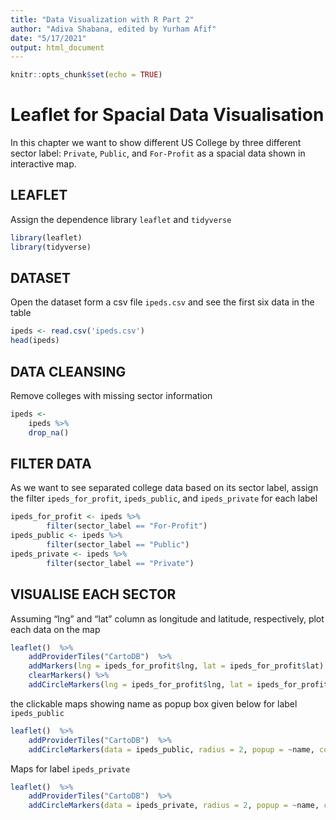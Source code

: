 ```yaml
---
title: "Data Visualization with R Part 2"
author: "Adiva Shabana, edited by Yurham Afif"
date: "5/17/2021"
output: html_document
---
```


```r
knitr::opts_chunk$set(echo = TRUE)
```

# Leaflet for Spacial Data Visualisation

In this chapter we want to show different US College by three different sector label: `Private`, `Public`, and `For-Profit` as a spacial data shown in interactive map.

## LEAFLET

Assign the dependence library `leaflet` and `tidyverse`

```r
library(leaflet)
library(tidyverse)
```

## DATASET

Open the dataset form a csv file `ipeds.csv` and see the first six data in the table

```r
ipeds <- read.csv('ipeds.csv')
head(ipeds)
```

## DATA CLEANSING

Remove colleges with missing sector information

```r
ipeds <- 
    ipeds %>% 
    drop_na()
```

## FILTER DATA

As we want to see separated college data based on its sector label, assign the filter `ipeds_for_profit`, `ipeds_public`, and `ipeds_private` for each label

```r
ipeds_for_profit <- ipeds %>%
        filter(sector_label == "For-Profit")
ipeds_public <- ipeds %>%
        filter(sector_label == "Public")
ipeds_private <- ipeds %>%
        filter(sector_label == "Private")
```

## VISUALISE EACH SECTOR

Assuming "lng" and "lat" column as longitude and latitude, respectively, plot each data on the map

```r
leaflet()  %>% 
    addProviderTiles("CartoDB")  %>% 
    addMarkers(lng = ipeds_for_profit$lng, lat = ipeds_for_profit$lat) %>%
    clearMarkers() %>%
    addCircleMarkers(lng = ipeds_for_profit$lng, lat = ipeds_for_profit$lat, radius = 2, color = "red")
```
the clickable maps showing name as popup box given below for label `ipeds_public`

```r
leaflet()  %>% 
    addProviderTiles("CartoDB")  %>% 
    addCircleMarkers(data = ipeds_public, radius = 2, popup = ~name, color = "blue")
```

Maps for label `ipeds_private`

```r
leaflet()  %>% 
    addProviderTiles("CartoDB")  %>% 
    addCircleMarkers(data = ipeds_private, radius = 2, popup = ~name, color = "green")
```